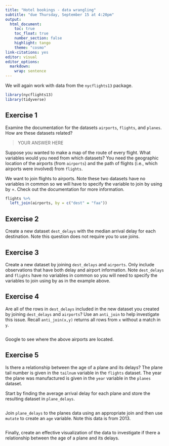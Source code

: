 ```yaml
---
title: "Hotel bookings - data wrangling"
subtitle: "due Thursday, September 15 at 4:20pm"
output: 
  html_document:
    toc: true
    toc_float: true
    number_section: false
    highlight: tango
    theme: "cosmo"
link-citations: yes
editor: visual
editor_options: 
  markdown: 
    wrap: sentence
---
```


We will again work with data from the `nycflights13` package.

```r
library(nycflights13)
library(tidyverse)
```


## Exercise 1

Examine the documentation for the datasets `airports`, `flights`, and `planes`. How are these datasets related? 

> YOUR ANSWER HERE

Suppose you wanted to make a map of the route of every flight. What variables would you need from which datasets? You need the geographic location of the airports (from `airports`) and the path of flights (i.e., which airports were involved) from `flights`.

We want to join flights to airports. Note these two datasets have no variables in common so we will have to specify the variable to join by using by =. Check out the documentation for more information.

```r
flights %>% 
  left_join(airports, by = c("dest" = "faa"))
```


## Exercise 2

Create a new dataset `dest_delays` with the median arrival delay for each destination. Note this question does not require you to use joins.

## Exercise 3

Create a new dataset by joining `dest_delays` and `airports`. Only include observations that have both delay and airport information. Note `dest_delays` and `flights` have no variables in common so you will need to specify the variables to join using by as in the example above.

## Exercise 4

Are all of the rows in `dest_delays` included in the new dataset you created by joining `dest_delays` and `airports`? Use an `anti_join` to help investigate this issue. Recall `anti_join(x,y)` returns all rows from `x` without a match in `y`.

```r

```

Google to see where the above airports are located.

## Exercise 5

Is there a relationship between the age of a plane and its delays? The plane tail number is given in the `tailnum` variable in the `flights` dataset. The year the plane was manufactured is given in the `year` variable in the `planes` dataset.

Start by finding the average arrival delay for each plane and store the resulting dataset in `plane_delays`.

```r

```

Join `plane_delays` to the planes data using an appropriate join and then use `mutate` to create an `age` variable. Note this data is from 2013.

```r

```

Finally, create an effective visualization of the data to investigate if there a relationship between the age of a plane and its delays. 

```r

```

